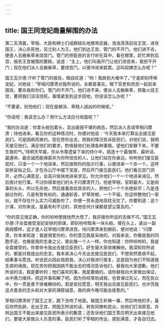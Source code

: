 ```yaml
---
---
---
```

title: 国王同宠妃商量解围的办法
---




第二天清晨，宰相、大臣和绅士们成群结队地携带武器，浩浩荡荡前往王宫，进攻国王，决心杀死他，另立别人为王。他们到达王宫，管门的不开门，他们进不去，便差人去搬柴草来烧宫门。管门的把臣民的言行听在耳中，看在眼里，赶忙奔到后宫，报告王宫被围的噩耗，说道：“主上，他们叫我开门让他们进宫来，我拒不开门；现在他们派人去搬柴草，要烧宫门，以便冲进来弑君。这叫奴婢怎么办呢？”

国王瓦尔德·汗听了管门的报告，暗自叹道：“哟！我跌到大难中了。”于是即刻呼唤宠妃，对她说：“宰相闪摩肃对我所说的，全都是事实。眼下官吏和庶民一起前来围攻，要杀我和你们。管门的不开门，他们进不来，便派人去搬柴草，预备火烧王宫，要把我们活活烧死。事情紧急到这步田地，你说该怎么办呢？”

“不要紧，别怕他们；现在是糊涂、卑贱人逞凶的时候呢。”

“你说吧：我该怎么办？用什么方法应付局面呢？”

“我的办法是：你拿头帕包着头，显出疲弱不堪的病态，然后派人去请宰相闪摩肃；待他进来，看见你的这种情况时，你便对他说：‘今天我本来打算出去接见臣民们，可是因病而爽约。现在劳你出去，把我的情况告诉臣民们，对他们说，我明天接见他们，满足他们的要求，酌情替他们处理各种事情。望他们安静下来，不要生我的气。’待明天早晨，你从令尊遗留下来的侍仆中，挑选十个最强悍、最听话、最遵命、最忠诚而能保密并为你所信任的人，让他们站在你身边，吩咐他们接见臣民时，只准一个一个地进来，然后按照你的指示行事，以便进来一个杀一个。这样安排妥帖之后，才在办公厅中摆下宝座，然后开门接见臣民们。他们看见宫门洞开，必然心满意足，会高兴愉快地进来求见。你允许他们一个一个地进来谒见，然后按计划行事。不过你得拿他们的头子闪摩肃开刀。他是宰相，官职最大，又是闹事的头头，所以先杀他，然后接着收拾其余的人，把他们一个个杀绝斩尽；凡是违拗过你的，凡是有势有权的，通通斩首，铲草除根，一个不留。你这样整他们一家伙，就不存在什么实力可威胁你了，你便一劳永逸地高枕无忧了。你要知道：这个计谋，对你来说，是最有利不过的，其他任何计谋都是望尘莫及的。”

“你的意见很正确，你的吩咐使我恍然大悟了，我非按你所说的去做不可。”国王瓦尔德·汗全盘接受宠妃安排的阴谋，即刻吩咐取来一块头帕，缠在头上，装出一副病弱模样，这才遣人召宰相闪摩肃进宫。待闪摩肃来到跟前，便对他说：“闪摩肃，你本来知道：我是很爱你的，你的意见我是采纳的。对我来说，你像是我的同胞手足，也像是我的生身之父，彼此像一个人一样。你也知道：你所吩咐的，我是全盘接受的。你曾命令我出去接见臣民们，好生替大家排难解纷。我深知你所说的，都是对我提出的忠言。我本来决心今天出去接见臣民们，不想突然患病不起，结果事与愿违。听说民众因此恼怒我，决心对我进行报复，这是因为他们不知道我生病的缘故。现在劳你把我因病不能出去的情况告诉他们，替我向大家道歉。他们所说的话，我是要听的；他们喜欢的事，我是要做的。请你替我向大家做出保证，从中鼎力维持，把这件事和解了吧。因为你经常劝诫我，也曾谏过先父，而在民众中，你一贯是善于排难解纷的。若是安拉愿意，明天我出去接见臣民们。也许凭我这点善良的念头和对大家的满腔诚意，我的病今晚可能会痊愈的。”

宰相闪摩肃听了国王之言，跪下去吻了地面，替国王祈祷一番，然后吻他的手，最后欣然告辞，走出王宫，把国王所说的话，转告同僚和民众，劝他们打消原意，并转达国王不能出来接见臣民所表示的歉意；还告诉他们国王答应明天出来接见他们，要替大家做众人乐意的事。臣民们听了宰相的传达，感到满意，才各自归去。